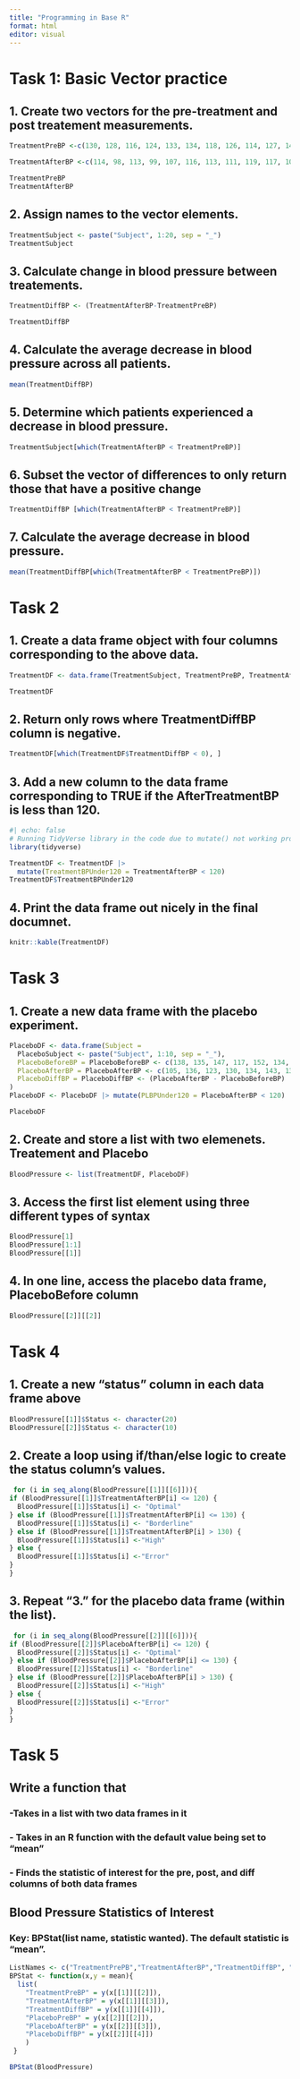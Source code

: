```yaml
---
title: "Programming in Base R"
format: html
editor: visual
---
```


# Task 1: Basic Vector practice

## 1. Create two vectors for the pre-treatment and post treatement measurements.

```r
TreatmentPreBP <-c(130, 128, 116, 124, 133, 134, 118, 126, 114, 127, 141, 138, 128, 140, 137, 131, 120, 128, 139, 135)

TreatmentAfterBP <-c(114, 98, 113, 99, 107, 116, 113, 111, 119, 117, 101, 119, 130, 122, 106, 106, 124, 102, 117, 113)

TreatmentPreBP
TreatmentAfterBP

```

## 2. Assign names to the vector elements.

```r
TreatmentSubject <- paste("Subject", 1:20, sep = "_")
TreatmentSubject

```

## 3. Calculate change in blood pressure between treatements.

```r
TreatmentDiffBP <- (TreatmentAfterBP-TreatmentPreBP) 

TreatmentDiffBP
```

## 4. Calculate the average decrease in blood pressure across all patients.

```r
mean(TreatmentDiffBP)
```

## 5. Determine which patients experienced a decrease in blood pressure.

```r
TreatmentSubject[which(TreatmentAfterBP < TreatmentPreBP)]
```

## 6. Subset the vector of differences to only return those that have a positive change

```r
TreatmentDiffBP [which(TreatmentAfterBP < TreatmentPreBP)]
```

## 7. Calculate the average decrease in blood pressure.

```r
mean(TreatmentDiffBP[which(TreatmentAfterBP < TreatmentPreBP)])
```

# Task 2

## 1. Create a data frame object with four columns corresponding to the above data.

```r
TreatmentDF <- data.frame(TreatmentSubject, TreatmentPreBP, TreatmentAfterBP, TreatmentDiffBP)

TreatmentDF
```

## 2. Return only rows where TreatmentDiffBP column is negative.

```r
TreatmentDF[which(TreatmentDF$TreatmentDiffBP < 0), ]
```

## 3. Add a new column to the data frame corresponding to TRUE if the AfterTreatmentBP is less than 120.

```r
#| echo: false
# Running TidyVerse library in the code due to mutate() not working properly without running it in the Console before each run. 
library(tidyverse)
```

```r
TreatmentDF <- TreatmentDF |>
  mutate(TreatmentBPUnder120 = TreatmentAfterBP < 120)
TreatmentDF$TreatmentBPUnder120
```

## 4. Print the data frame out nicely in the final documnet.

```r
knitr::kable(TreatmentDF)
```

# Task 3

## 1. Create a new data frame with the placebo experiment.

```r
PlaceboDF <- data.frame(Subject = 
  PlaceboSubject <- paste("Subject", 1:10, sep = "_"), 
  PlaceboBeforeBP = PlaceboBeforeBP <- c(138, 135, 147, 117, 152, 134, 114, 121, 131, 130), 
  PlaceboAfterBP = PlaceboAfterBP <- c(105, 136, 123, 130, 134, 143, 135, 139, 120, 124), 
  PlaceboDiffBP = PlaceboDiffBP <- (PlaceboAfterBP - PlaceboBeforeBP) 
)
PlaceboDF <- PlaceboDF |> mutate(PLBPUnder120 = PlaceboAfterBP < 120)

PlaceboDF

```

## 2. Create and store a list with two elemenets. Treatement and Placebo

```r
BloodPressure <- list(TreatmentDF, PlaceboDF)
```

## 3. Access the first list element using three different types of syntax

```r
BloodPressure[1]
BloodPressure[1:1]
BloodPressure[[1]]
```

## 4. In one line, access the placebo data frame, PlaceboBefore column

```r
BloodPressure[[2]][[2]]
```

# Task 4

## 1. Create a new "status" column in each data frame above

```r
BloodPressure[[1]]$Status <- character(20) 
BloodPressure[[2]]$Status <- character(10) 
```

## 2. Create a loop using if/than/else logic to create the status column's values.

```r
 for (i in seq_along(BloodPressure[[1]][[6]])){
if (BloodPressure[[1]]$TreatmentAfterBP[i] <= 120) {
  BloodPressure[[1]]$Status[i] <- "Optimal"
} else if (BloodPressure[[1]]$TreatmentAfterBP[i] <= 130) {
  BloodPressure[[1]]$Status[i] <- "Borderline"
} else if (BloodPressure[[1]]$TreatmentAfterBP[i] > 130) {
  BloodPressure[[1]]$Status[i] <-"High"
} else {
  BloodPressure[[1]]$Status[i] <-"Error"
}
}
```

## 3. Repeat "3." for the placebo data frame (within the list).

```r
 for (i in seq_along(BloodPressure[[2]][[6]])){
if (BloodPressure[[2]]$PlaceboAfterBP[i] <= 120) {
  BloodPressure[[2]]$Status[i] <- "Optimal"
} else if (BloodPressure[[2]]$PlaceboAfterBP[i] <= 130) {
  BloodPressure[[2]]$Status[i] <- "Borderline"
} else if (BloodPressure[[2]]$PlaceboAfterBP[i] > 130) {
  BloodPressure[[2]]$Status[i] <-"High"
} else {
  BloodPressure[[2]]$Status[i] <-"Error"
}
}
```

# Task 5

## Write a function that

### -Takes in a list with two data frames in it

### - Takes in an R function with the default value being set to "mean"

### - Finds the statistic of interest for the pre, post, and diff columns of both data frames

## Blood Pressure Statistics of Interest

### Key: BPStat(list name, statistic wanted). The default statistic is "mean".

```r
ListNames <- c("TreatmentPrePB","TreatmentAfterBP","TreatmentDiffBP", "PlaceboPreBP", "PlaceboAfterBP", "PlaceboDiffBP")
BPStat <- function(x,y = mean){
  list(
    "TreatmentPreBP" = y(x[[1]][[2]]), 
    "TreatmentAfterBP" = y(x[[1]][[3]]), 
    "TreatmentDiffBP" = y(x[[1]][[4]]), 
    "PlaceboPreBP" = y(x[[2]][[2]]), 
    "PlaceboAfterBP" = y(x[[2]][[3]]), 
    "PlaceboDiffBP" = y(x[[2]][[4]])
    )
 }

BPStat(BloodPressure)
```
